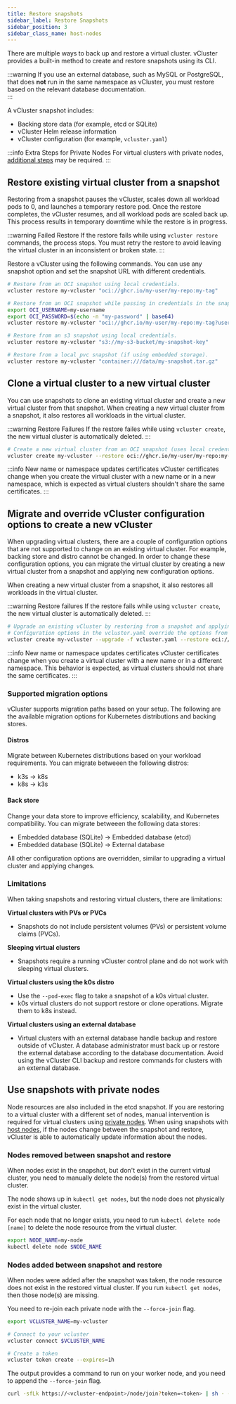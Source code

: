 ```yaml
---
title: Restore snapshots
sidebar_label: Restore Snapshots
sidebar_position: 3
sidebar_class_name: host-nodes
---
```



<TenancySupport hostNodes="true" privateNodes="true" />

There are multiple ways to back up and restore a virtual cluster. vCluster provides a built-in method to create and restore snapshots using its CLI.

:::warning
If you use an external database, such as MySQL or PostgreSQL, that does **not** run in the same namespace as vCluster, you must restore based on the relevant database documentation.  
:::

A vCluster snapshot includes:

- Backing store data (for example, etcd or SQLite)
- vCluster Helm release information
- vCluster configuration (for example, `vcluster.yaml`)

:::info Extra Steps for Private Nodes 
For virtual clusters with private nodes, [additional steps](#use-snapshots-with-private-nodes) may be required. 
:::

## Restore existing virtual cluster from a snapshot

Restoring from a snapshot pauses the vCluster, scales down all workload pods to 0, and launches a temporary restore pod. Once the restore completes, the vCluster resumes, and all workload pods are scaled back up. This process results in temporary downtime while the restore is in progress.

:::warning Failed Restore 
If the restore fails while using `vcluster restore` commands, the process stops. You must retry the restore to avoid leaving the virtual cluster in an inconsistent or broken state.
:::

Restore a vCluster using the following commands. You can use any snapshot option and set the snapshot URL with different credentials.

```bash title="Restore virtual clusters from OCI, S3, or container snapshots"
# Restore from an OCI snapshot using local credentials.
vcluster restore my-vcluster "oci://ghcr.io/my-user/my-repo:my-tag"

# Restore from an OCI snapshot while passing in credentials in the snapshot URL
export OCI_USERNAME=my-username
export OCI_PASSWORD=$(echo -n "my-password" | base64)
vcluster restore my-vcluster "oci://ghcr.io/my-user/my-repo:my-tag?username=$OCI_USERNAME&password=$OCI_PASSWORD&skip-client-credentials=true"

# Restore from an s3 snapshot using local credentials.
vcluster restore my-vcluster "s3://my-s3-bucket/my-snapshot-key"

# Restore from a local pvc snapshot (if using embedded storage).
vcluster restore my-vcluster "container:///data/my-snapshot.tar.gz"
```

## Clone a virtual cluster to a new virtual cluster

You can use snapshots to clone an existing virtual cluster and create a new virtual cluster from that snapshot. When creating a new virtual cluster from a snapshot, it also restores all workloads in the virtual cluster.

:::warning Restore Failures
If the restore failes while using `vcluster create`, the new virtual cluster is automatically deleted.
:::

```bash title="Create a new virtual cluster from an OCI snapshot"
# Create a new virtual cluster from an OCI snapshot (uses local credentials).
vcluster create my-vcluster --restore oci://ghcr.io/my-user/my-repo:my-tag
```

:::info New name or namespace updates certificates
vCluster certificates change when you create the virtual cluster with a new name or in a new namespace, which is expected as virtual clusters shouldn't share the same certificates.
:::

## Migrate and override vCluster configuration options to create a new vCluster 

When upgrading virtual clusters, there are a couple of configuration options that are not supported to change on an existing virtual cluster. For example, backing store and distro cannot be changed. In order to change these configuration options, you can migrate the virtual cluster by creating a new virtual cluster from a snapshot and applying new configuration options.

When creating a new virtual cluster from a snapshot, it also restores all workloads in the virtual cluster. 

:::warning Restore failures
If the restore fails while using `vcluster create`, the new virtual cluster is automatically deleted.
:::

```bash title="Migrate a virtual cluster by restoring from a snapshot"
# Upgrade an existing vCluster by restoring from a snapshot and applying a new vcluster.yaml.
# Configuration options in the vcluster.yaml override the options from the snapshot.
vcluster create my-vcluster --upgrade -f vcluster.yaml --restore oci://ghcr.io/my-user/my-repo:my-tag
```

:::info New name or namespace updates certificates
vCluster certificates change when you create a virtual cluster with a new name or in a different namespace. This behavior is expected, as virtual clusters should not share the same certificates.
:::

### Supported migration options

vCluster supports migration paths based on your setup. The following are the available migration options for Kubernetes distributions and backing stores.

#### Distros

Migrate between Kubernetes distributions based on your workload requirements. You can migrate betweeen the following distros:

- k3s -> k8s
- k8s -> k3s

#### Back store

Change your data store to improve efficiency, scalability, and Kubernetes compatibility. You can migrate betweeen the following data stores:

- Embedded database (SQLite) -> Embedded database (etcd)
- Embedded database (SQLite) -> External database

All other configuration options are overridden, similar to upgrading a virtual cluster and applying changes.

### Limitations

When taking snapshots and restoring virtual clusters, there are limitations: 

**Virtual clusters with PVs or PVCs**
- Snapshots do not include persistent volumes (PVs) or persistent volume claims (PVCs).

**Sleeping virtual clusters**
- Snapshots require a running vCluster control plane and do not work with sleeping virtual clusters.

**Virtual clusters using the k0s distro**
- Use the `--pod-exec` flag to take a snapshot of a k0s virtual cluster.
- k0s virtual clusters do not support restore or clone operations. Migrate them to k8s instead.

**Virtual clusters using an external database**
- Virtual clusters with an external database handle backup and restore outside of vCluster. A database administrator must back up or restore the external database according to the database documentation. Avoid using the vCluster CLI backup and restore commands for clusters with an external database.

## Use snapshots with private nodes

Node resources are also included in the etcd snapshot. If you are restoring to a virtual cluster with 
a different set of nodes, manual intervention is required for virtual clusters using [private nodes](../../deploy/worker-nodes/private-nodes). When using snapshots with [host nodes](../../deploy/worker-nodes/host-nodes),
if the nodes change between the snapshot and restore, vCluster is able to automatically
update information about the nodes. 

### Nodes removed between snapshot and restore

When nodes exist in the snapshot, but don't exist in the current virtual cluster, you need to manually delete the node(s) from the restored virtual cluster. 

The node shows up in `kubectl get nodes`, but the node does not physically exist in the virtual cluster.

For each node that no longer exists, you need to run `kubectl delete node [name]` to delete the node resource from the virtual cluster. 

```bash title="Manually delete nodes that no longer exist"
export NODE_NAME=my-node
kubectl delete node $NODE_NAME
```

### Nodes added between snapshot and restore

When nodes were added after the snapshot was taken, the node resource does not exist in the restored virtual cluster. If you run
`kubectl get nodes`, then those node(s) are missing.

You need to re-join each private node with the `--force-join` flag. 

```bash title="Create a token for worker nodes"
export VCLUSTER_NAME=my-vcluster

# Connect to your vcluster
vcluster connect $VCLUSTER_NAME

# Create a token
vcluster token create --expires=1h
```

The output provides a command to run on your worker node, and you need to append the `--force-join` flag.

```bash title="Example output from creating a token with --force-join"
curl -sfLk https://<vcluster-endpoint>/node/join?token=<token> | sh - -- --force-join
```
